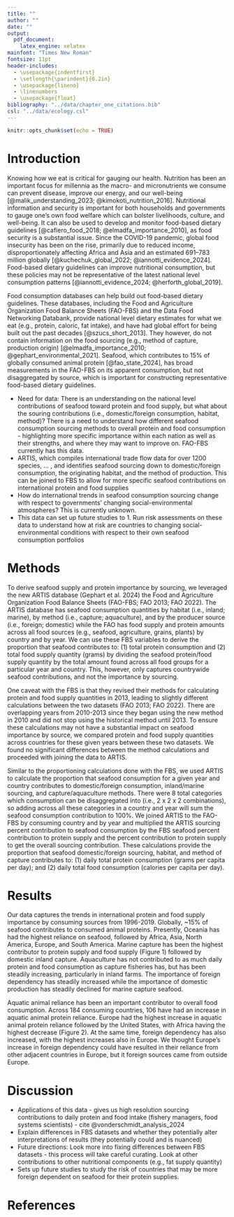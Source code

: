```yaml
---
title: ""
author: ""
date: ""
output:
  pdf_document:
    latex_engine: xelatex
mainfont: "Times New Roman"
fontsize: 11pt
header-includes:
  - \usepackage{indentfirst}
  - \setlength{\parindent}{0.2in}
  - \usepackage{lineno}
  - \linenumbers
  - \usepackage{float}
bibliography: "../data/chapter_one_citations.bib"
csl: "../data/ecology.csl"
---
```


\begin{center}
{\LARGE International protein reliance by seafood consumption sourcing}

\vspace{1em}

{\large Connor Quiroz and Jessica A. Gephart}

{\normalsize School of Aquatic and Fishery Sciences, Box 355020\\
University of Washington, Seattle, WA, 98195-5020}
\end{center}

\vspace{2em}

```r
knitr::opts_chunk$set(echo = TRUE)
```

# Introduction

Knowing how we eat is critical for gauging our health.
Nutrition has been an important focus for millennia as the macro- and micronutrients we consume can prevent disease, improve our energy, and our well-being [@malik_understanding_2023; @kimokoti_nutrition_2016].
Nutritional information and security is important for both households and governments to gauge one’s own food welfare which can bolster livelihoods, culture, and well-being.
It can also be used to develop and monitor food-based dietary guidelines [@cafiero_food_2018; @elmadfa_importance_2010], as food security is a substantial issue.
Since the COVID-19 pandemic, global food insecurity has been on the rise, primarily due to reduced income, disproportionately affecting Africa and Asia and an estimated 691–783 million globally [@kuchechuk_global_2022; @iannotti_evidence_2024].
Food-based dietary guidelines can improve nutritional consumption, but these policies may not be representative of the latest national level consumption patterns [@iannotti_evidence_2024; @herforth_global_2019].

Food consumption databases can help build out food-based dietary guidelines.
These databases, including the Food and Agriculture Organization Food Balance Sheets (FAO-FBS) and the Data Food Networking Databank, provide national level dietary estimates for what we eat (e.g., protein, caloric, fat intake), and have had global effort for being built out the past decades [@szucs_short_2013].
They however, do not contain information on the food sourcing (e.g., method of capture, production origin) [@elmadfa_importance_2010; @gephart_environmental_2021].
Seafood, which contributes to 15% of globally consumed animal protein [@fao_state_2024], has broad measurements in the FAO-FBS on its apparent consumption, but not disaggregated by source, which is important for constructing representative food-based dietary guidelines.



* Need for data: There is an understanding on the national level contributions of seafood toward protein and food supply, but what about the souring contributions (i.e., domestic/foreign consumption, habitat, method)? There is a need to understand how different seafood consumption sourcing methods to overall protein and food consumption - highlighting more specific importance within each nation as well as their strengths, and where they may want to improve on. FAO-FBS currently has this data.
* ARTIS, which compiles international trade flow data for over 1200 species, ... , and identifies seafood sourcing down to domestic/foreign consumption, the originating habitat, and the method of production. This can be joined to FBS to allow for more specific seafood contributions on international protein and food supplies
* How do international trends in seafood consumption sourcing change with respect to governments' changing social-environmental atmospheres? This is currently unknown.
* This data can set up future studies to 1. Run risk assessments on these data to understand how at risk are countries to changing social-environmental conditions with respect to their own seafood consumption portfolios

# Methods

To derive seafood supply and protein importance by sourcing, we leveraged the new ARTIS database (Gephart et al. 2024) the Food and Agriculture Organization Food Balance Sheets (FAO-FBS; FAO 2013; FAO 2022). 
The ARTIS database has seafood consumption quantities by habitat (i.e., inland; marine), by method (i.e., capture; aquaculture), and by the producer source (i.e., foreign; domestic) while the FAO has food supply and protein amounts across all food sources (e.g., seafood, agriculture, grains, plants) by country and by year.
We can use these FBS variables to derive the proportion that seafood contributes to: (1) total protein consumption and (2) total food supply quantity (grams) by dividing the seafood protein/food supply quantity by the total amount found across all food groups for a particular year and country. 
This, however, only captures countrywide seafood contributions, and not the importance by sourcing.

One caveat with the FBS is that they revised their methods for calculating protein and food supply quantities in 2013, leading to slightly different calculations between the two datasets (FAO 2013; FAO 2022). 
There are overlapping years from 2010-2013 since they began using the new method in 2010 and did not stop using the historical method until 2013. 
To ensure these calculations may not have a substantial impact on seafood importance by source, we compared protein and food supply quantities across countries for these given years between these two datasets. 
We found no significant differences between the method calculations and proceeded with joining the data to ARTIS.

Similar to the proportioning calculations done with the FBS, we used ARTIS to calculate the proportion that seafood consumption for a given year and country contributes to domestic/foreign consumption, inland/marine sourcing, and capture/aquaculture methods. 
There were 8 total categories which consumption can be disaggregated into (i.e., 2 x 2 x 2 combinations), so adding across all these categories in a country and year will sum the seafood consumption contribution to 100%.
We joined ARTIS to the FAO-FBS by consuming country and by year and multiplied the ARTIS sourcing percent contribution to seafood consumption by the FBS seafood percent contribution to protein supply and the percent contribution to protein supply to get the overall sourcing contribution.
These calculations provide the proportion that seafood domestic/foreign sourcing, habitat, and method of capture contributes to: (1) daily total protein consumption (grams per capita per day); and (2) daily total food consumption (calories per capita per day).


# Results

Our data captures the trends in international protein and food supply importance by consuming sources from 1996-2019.
Globally, ~15% of seafood contributes to consumed animal proteins.
Presently, Oceania has had the highest reliance on seafood, followed by Africa, Asia, North America, Europe, and South America.
Marine capture has been the highest contributor to protein supply and food supply (Figure 1) followed by domestic inland capture.
Aquaculture has not contributed to as much daily protein and food consumption as capture fisheries has, but has been steadily increasing, particularly in inland farms.
The importance of foreign dependency has steadily increased while the importance of domestic production has steadily declined for marine capture seafood.

Aquatic animal reliance has been an important contributor to overall food consumption. Across 184 consuming countries, 106 have had an increase in aquatic animal protein reliance. Europe had the highest increase in aquatic animal protein reliance followed by the United States, with Africa having the highest decrease (Figure 2). At the same time, foreign dependency has also increased, with the highest increases also in Europe. We thought Europe’s increase in foreign dependency could have resulted in their reliance from other adjacent countries in Europe, but it foreign sources came from outside Europe.

\begin{figure}[H]
\centering
\includegraphics[width=6in]{../images/fig_one.jpg}
\caption{Annual global percent contribution to daily protein intake in grams (1A) and daily food intake in calories per capita (1B). This data derives these estimates from joining ARTIS data to the FAO-FBS.}
\end{figure}

\begin{figure}[H]
\centering
\includegraphics[width=6in]{../images/fig_two.jpg}
\caption{Change in aquatic animal reliance from 1996-2019. These slopes were calculated by obtaining the change in aquatic animal reliance for a country from 1996-2019. Positive slopes indicate that a country has increased its seafood consumption sourcing from foreign countries, and negative slopes indicating a shift toward an increased domestic consumption. Plot 2A shows the highest to lowest aquatic animal reliance slopes, centered around 0 (i.e., no change). Plot 2B highlights continential distributions of changes in foreign aquatic animal reliance.}
\end{figure}



# Discussion

* Applications of this data - gives us high resolution sourcing contributions to daily protein and food intake (fishery managers, food systems scientists) - cite @vonderschmidt_analysis_2024
* Explain differences in FBS datasets and whether they potentially alter interpretations of results (they potentially could and is nuanced)
* Future directions: Look more into fixing differences between FBS datasets - this process will take careful curating. Look at other contributions to other nutritional components (e.g., fat supply quantity)
* Sets up future studies to study the risk of countries that may be more foreign dependent on seafood for their protein supplies.

# References

::: {#refs}
:::